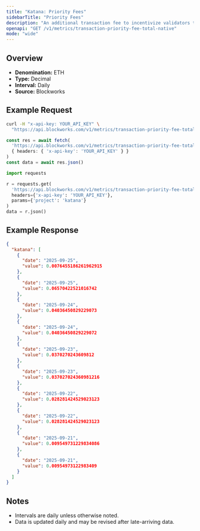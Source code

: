 ```yaml
---
title: "Katana: Priority Fees"
sidebarTitle: "Priority Fees"
description: "An additional transaction fee to incentivize validators to prioritize and execute transactions."
openapi: "GET /v1/metrics/transaction-priority-fee-total-native"
mode: "wide"
---
```


## Overview

- **Denomination:** ETH
- **Type:** Decimal
- **Interval:** Daily
- **Source:** Blockworks

## Example Request

<CodeGroup>

```bash cURL
curl -H "x-api-key: YOUR_API_KEY" \
  "https://api.blockworks.com/v1/metrics/transaction-priority-fee-total-native?project=katana"
```

```typescript TypeScript
const res = await fetch(
  'https://api.blockworks.com/v1/metrics/transaction-priority-fee-total-native?project=katana',
  { headers: { 'x-api-key': 'YOUR_API_KEY' } }
)
const data = await res.json()
```

```python Python
import requests

r = requests.get(
  'https://api.blockworks.com/v1/metrics/transaction-priority-fee-total-native',
  headers={'x-api-key': 'YOUR_API_KEY'},
  params={'project': 'katana'}
)
data = r.json()
```

</CodeGroup>

## Example Response

```json
{
  "katana": [
    {
      "date": "2025-09-25",
      "value": 0.0076455186261962915
    },
    {
      "date": "2025-09-25",
      "value": 0.06570422521016742
    },
    {
      "date": "2025-09-24",
      "value": 0.04036450829229073
    },
    {
      "date": "2025-09-24",
      "value": 0.04036450829229072
    },
    {
      "date": "2025-09-23",
      "value": 0.0370270243609812
    },
    {
      "date": "2025-09-23",
      "value": 0.037027024360981216
    },
    {
      "date": "2025-09-22",
      "value": 0.028281424529023123
    },
    {
      "date": "2025-09-22",
      "value": 0.028281424529023123
    },
    {
      "date": "2025-09-21",
      "value": 0.009549731229834086
    },
    {
      "date": "2025-09-21",
      "value": 0.00954973122983409
    }
  ]
}
```

## Notes
- Intervals are daily unless otherwise noted.
- Data is updated daily and may be revised after late-arriving data.